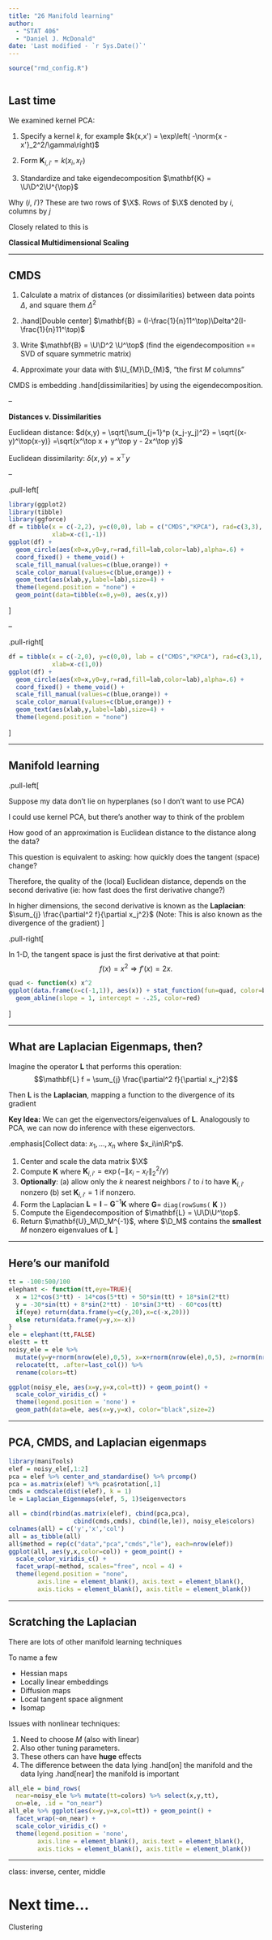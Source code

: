 ```yaml
---
title: "26 Manifold learning"
author: 
  - "STAT 406"
  - "Daniel J. McDonald"
date: 'Last modified - `r Sys.Date()`'
---
```




```r
source("rmd_config.R")
```


```r
```


## Last time

We examined kernel PCA:

$$\newcommand{\Expect}[1]{\mathbb{E}\left[ #1 \right]}
\newcommand{\Var}[1]{\mathrm{Var}\left[ #1 \right]}
\newcommand{\Cov}[2]{\mathrm{Cov}\left[#1,\ #2\right]}
\newcommand{\given}{\ \vert\ }
\newcommand{\argmin}{\arg\min}
\newcommand{\argmax}{\arg\max}
\newcommand{\R}{\mathbb{R}}
\newcommand{\P}{P}
\newcommand{\norm}[1]{\left\lVert #1 \right\rVert}
\renewcommand{\hat}{\widehat}
\newcommand{\tr}[1]{\mbox{tr}(#1)}
\newcommand{\X}{\mathbf{X}}
\newcommand{\y}{\mathbf{y}}
\newcommand{\x}{\mathbf{x}}
\newcommand{\U}{\mathbf{U}}
\newcommand{\D}{\mathbf{D}}
\newcommand{\V}{\mathbf{V}}$$


1.  Specify a kernel $k$, for example $k(x,x') = \exp\left( -\norm{x - x'}_2^2/\gamma\right)$

2.  Form $\mathbf{K}_{i,i'} = k(x_i,x_{i'})$

3.  Standardize and take eigendecomposition $\mathbf{K} = \U\D^2\U^{\top}$

Why $(i,\ i')$? These are two rows of $\X$. Rows of $\X$ denoted by $i$, columns by $j$

Closely related to this is

__Classical Multidimensional Scaling__

---

## CMDS


1. Calculate a matrix of distances (or dissimilarities) between data points $\Delta$, and square them $\Delta^2$

3. .hand[Double center] $\mathbf{B} = (I-\frac{1}{n}11^\top)\Delta^2(I-\frac{1}{n}11^\top)$

3. Write $\mathbf{B} = \U\D^2 \U^\top$ (find the eigendecomposition == SVD of square symmetric matrix)

4. Approximate your data with $\U_{M}\D_{M}$, "the first $M$ columns"

CMDS is embedding .hand[dissimilarities] by using the eigendecomposition.

--

__Distances v. Dissimilarities__

Euclidean distance: $d(x,y) = \sqrt{\sum_{j=1}^p (x_j-y_j)^2} = \sqrt{(x-y)^\top(x-y)} =\sqrt{x^\top x + y^\top y - 2x^\top y}$

Euclidean dissimilarity: $\delta(x,y) = x^\top y$

--

.pull-left[

```r
library(ggplot2)
library(tibble)
library(ggforce)
df = tibble(x = c(-2,2), y=c(0,0), lab = c("CMDS","KPCA"), rad=c(3,3),
            xlab=x-c(1,-1))
ggplot(df) + 
  geom_circle(aes(x0=x,y0=y,r=rad,fill=lab,color=lab),alpha=.6) + 
  coord_fixed() + theme_void() + 
  scale_fill_manual(values=c(blue,orange)) +
  scale_color_manual(values=c(blue,orange)) +
  geom_text(aes(xlab,y,label=lab),size=4) + 
  theme(legend.position = "none") + 
  geom_point(data=tibble(x=0,y=0), aes(x,y))
```
]


--

.pull-right[

```r
df = tibble(x = c(-2,0), y=c(0,0), lab = c("CMDS","KPCA"), rad=c(3,1),
            xlab=x-c(1,0))
ggplot(df) + 
  geom_circle(aes(x0=x,y0=y,r=rad,fill=lab,color=lab),alpha=.6) + 
  coord_fixed() + theme_void() + 
  scale_fill_manual(values=c(blue,orange)) +
  scale_color_manual(values=c(blue,orange)) +
  geom_text(aes(xlab,y,label=lab),size=4) + 
  theme(legend.position = "none")
```

]


---

## Manifold learning

.pull-left[

Suppose my data don't lie on hyperplanes (so I don't want to use PCA)

I could use kernel PCA, but there's another way to think of the problem

How good of an approximation is Euclidean distance to the distance along the data?

This question is equivalent to asking: how quickly does the
tangent (space) change?


Therefore, the quality of the (local) Euclidean distance, depends on the
second derivative (ie: how fast does the first derivative change?)


In higher dimensions, the second derivative is known as the
__Laplacian__:
$\sum_{j} \frac{\partial^2 f}{\partial x_j^2}$ (Note: This is also
known as the divergence of the gradient)
]

.pull-right[

In 1-D, the tangent space is just the first derivative at that point:
$$f(x) = x^2 \Rightarrow f'(x) = 2x.$$



```r
quad <- function(x) x^2
ggplot(data.frame(x=c(-1,1)), aes(x)) + stat_function(fun=quad, color=blue) +
  geom_abline(slope = 1, intercept = -.25, color=red)
```

]

---

## What are Laplacian Eigenmaps, then?

Imagine the operator $\mathbf{L}$ that performs this operation:
$$\mathbf{L} f = \sum_{j} \frac{\partial^2 f}{\partial x_j^2}$$

Then $\mathbf{L}$ is the __Laplacian__, mapping
a function to the divergence of its gradient


__Key Idea:__   We can get the eigenvectors/eigenvalues of $\mathbf{L}$. Analogously to PCA, we can now do inference with these eigenvectors.



.emphasis[Collect data: $x_1,\ldots,x_n$ where $x_i\in\R^p$.

1. Center and scale the data matrix $\X$
2. Compute $\mathbf{K}$ where
    $\mathbf{K}_{i,i'} = \exp\left(-\|x_i-x_{i'}\|_2^2/\gamma\right)$
4. __Optionally__: (a) allow only the $k$ nearest neighbors $i'$ to $i$ to have $\mathbf{K}_{i,i'}$ nonzero (b) set $\mathbf{K}_{i,i'}=1$ if nonzero.
3. Form the Laplacian $\mathbf{L} = \mathbf{I} -\mathbf{G}^{-1}\mathbf{K}$ where $\mathbf{G} =$ `diag(rowSums(` $\mathbf{K}$ `))`
4. Compute the Eigendecomposition of $\mathbf{L} = \U\D\U^\top$.
5. Return $\mathbf{U}_M\D_M^{-1}$, where $\D_M$ contains the __smallest__ $M$ nonzero
    eigenvalues of $\mathbf{L}$
]

---

## Here's our manifold

```r
tt = -100:500/100
elephant <- function(tt,eye=TRUE){
  x = 12*cos(3*tt) - 14*cos(5*tt) + 50*sin(tt) + 18*sin(2*tt)
  y = -30*sin(tt) + 8*sin(2*tt) - 10*sin(3*tt) - 60*cos(tt)
  if(eye) return(data.frame(y=c(y,20),x=c(-x,20)))
  else return(data.frame(y=y,x=-x))
}
ele = elephant(tt,FALSE)
ele$tt = tt
noisy_ele = ele %>% 
  mutate(y=y+rnorm(nrow(ele),0,5), x=x+rnorm(nrow(ele),0,5), z=rnorm(nrow(ele),0,5)) %>%
  relocate(tt, .after=last_col()) %>%
  rename(colors=tt)
```

```r
ggplot(noisy_ele, aes(x=y,y=x,col=tt)) + geom_point() + 
  scale_color_viridis_c() + 
  theme(legend.position = 'none') +
  geom_path(data=ele, aes(x=y,y=x), color="black",size=2)
```

---

## PCA, CMDS, and Laplacian eigenmaps

```r
library(maniTools)
elef = noisy_ele[,1:2]
pca = elef %>% center_and_standardise() %>% prcomp()
pca = as.matrix(elef) %*% pca$rotation[,1] 
cmds = cmdscale(dist(elef), k = 1) 
le = Laplacian_Eigenmaps(elef, 5, 1)$eigenvectors 
```

```r
all = cbind(rbind(as.matrix(elef), cbind(pca,pca), 
                  cbind(cmds,cmds), cbind(le,le)), noisy_ele$colors)
colnames(all) = c('y','x','col')
all = as_tibble(all)
all$method = rep(c("data","pca","cmds","le"), each=nrow(elef)) 
ggplot(all, aes(y,x,color=col)) + geom_point() + 
  scale_color_viridis_c() +
  facet_wrap(~method, scales="free", ncol = 4) +
  theme(legend.position = "none", 
        axis.line = element_blank(), axis.text = element_blank(),
        axis.ticks = element_blank(), axis.title = element_blank())
```

---

## Scratching the Laplacian

There are lots of other manifold learning techniques

To name a few

* Hessian maps
* Locally linear embeddings
* Diffusion maps
* Local tangent space alignment
* Isomap

Issues with nonlinear techniques:

1. Need to choose $M$ (also with linear)
2. Also other tuning parameters.
3. These others can have __huge__ effects
4. The difference between the data lying .hand[on] the manifold and the data lying .hand[near] the manifold is important

```r
all_ele = bind_rows(
  near=noisy_ele %>% mutate(tt=colors) %>% select(x,y,tt), 
  on=ele, .id = "on_near")
all_ele %>% ggplot(aes(x=y,y=x,col=tt)) + geom_point() + 
  facet_wrap(~on_near) +
  scale_color_viridis_c() + 
  theme(legend.position = 'none',
        axis.line = element_blank(), axis.text = element_blank(),
        axis.ticks = element_blank(), axis.title = element_blank())
```

---
class: inverse, center, middle

# Next time...

Clustering
